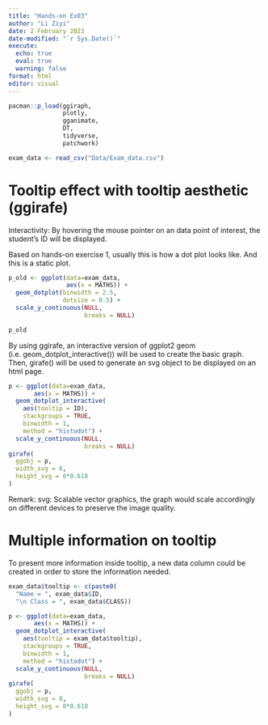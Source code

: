 ```yaml
---
title: "Hands-on Ex03"
author: "Li Ziyi"
date: 2 February 2023
date-modified: "`r Sys.Date()`"
execute:
  echo: true
  eval: true
  warning: false
format: html
editor: visual
---
```


```r
pacman::p_load(ggiraph,
               plotly,
               gganimate,
               DT,
               tidyverse,
               patchwork)
```

```r
exam_data <- read_csv("Data/Exam_data.csv")
```

# Tooltip effect with tooltip aesthetic (ggirafe)

Interactivity: By hovering the mouse pointer on an data point of interest, the student's ID will be displayed.

Based on hands-on exercise 1, usually this is how a dot plot looks like. And this is a static plot.

```r
p_old <- ggplot(data=exam_data,
                aes(x = MATHS)) +
  geom_dotplot(binwidth = 2.5, 
               dotsize = 0.5) +
  scale_y_continuous(NULL, 
                     breaks = NULL)

p_old
```

By using ggirafe, an interactive version of ggplot2 geom (i.e. geom_dotplot_interactive()) will be used to create the basic graph. Then, girafe() will be used to generate an svg object to be displayed on an html page.

```r
p <- ggplot(data=exam_data, 
       aes(x = MATHS)) +
  geom_dotplot_interactive(
    aes(tooltip = ID),
    stackgroups = TRUE, 
    binwidth = 1, 
    method = "histodot") +
  scale_y_continuous(NULL, 
                     breaks = NULL)
girafe(
  ggobj = p,
  width_svg = 6,
  height_svg = 6*0.618
)
```

Remark: svg: Scalable vector graphics, the graph would scale accordingly on different devices to preserve the image quality.

# Multiple information on tooltip

To present more information inside tooltip, a new data column could be created in order to store the information needed.

```r
exam_data$tooltip <- c(paste0(
  "Name = ", exam_data$ID,         
  "\n Class = ", exam_data$CLASS))

p <- ggplot(data=exam_data, 
       aes(x = MATHS)) +
  geom_dotplot_interactive(
    aes(tooltip = exam_data$tooltip),
    stackgroups = TRUE,
    binwidth = 1,
    method = "histodot") +
  scale_y_continuous(NULL,               
                     breaks = NULL)
girafe(
  ggobj = p,
  width_svg = 8,
  height_svg = 8*0.618
)
```
